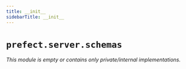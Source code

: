 ```yaml
---
title: __init__
sidebarTitle: __init__
---
```


# `prefect.server.schemas`

*This module is empty or contains only private/internal implementations.*
